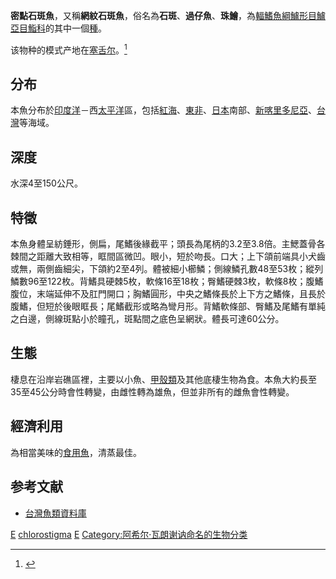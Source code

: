 {{Speciesbox 
| taxon = Epinephelus chlorostigma
| status = LC
| status_system = iucn3.1
| image = Epinephelus chlorostigma 2.JPG
| authority =  [[Achille_Valenciennes|Valenciennes]], 1828
| synonyms = *''Serranus geoffroyi''<br /><small>Klunzinger, 1870</small>
*''Serranus chlorostigma''<br /><small>Valenciennes, 1828</small>
*''Serranus areolatus japonicus''<br /><small>Temminck & Schlegel, 1842</small>
*''Serranus assabensis''<br /><small>Giglioli, 1889</small>
*''Serranus reevesii''<br /><small>Richardson, 1846</small>
}}
'''密點石斑魚'''，又稱'''網紋石斑魚'''，俗名為'''石斑'''、'''過仔魚'''、'''珠鱠'''，為[[輻鰭魚綱|輻鰭魚綱]][[鱸形目|鱸形目]][[鱸亞目|鱸亞目]][[鮨科|鮨科]]的其中一個[[種|種]]。

该物种的模式产地在[[塞舌尔|塞舌尔]]。<ref name=id7081>{{cite web| url =http://www.bioinfo.cn/db05/BjdwSpecies.php?action=view&id=7081| title =网纹石斑鱼| work =中国动物物种编目数据库| publisher =中国科学院微生物研究所| author =中国科学院动物研究所| accessdate =2009-04-16| deadurl =yes| archiveurl =https://web.archive.org/web/20160305045139/http://www.bioinfo.cn/db05/BjdwSpecies.php?action=view&id=7081| archivedate =2016-03-05}}</ref>

==分布==
本魚分布於[[印度洋|印度洋]]－西[[太平洋|太平洋]]區，包括[[紅海|紅海]]、[[東非|東非]]、[[日本|日本]]南部、[[新喀里多尼亞|新喀里多尼亞]]、[[台灣|台灣]]等海域。

==深度==
水深4至150公尺。

==特徵==
本魚身體呈紡錘形，側扁，尾鰭後緣截平；頭長為尾柄的3.2至3.8倍。主鰓蓋骨各棘間之距離大致相等，眶間區微凹。眼小，短於吻長。口大；上下頜前端具小犬齒或無，兩側齒細尖，下頜約2至4列。體被細小櫛鱗；側線鱗孔數48至53枚；縱列鱗數96至122枚。背鰭具硬棘5枚，軟條16至18枚；臀鰭硬棘3枚，軟條8枚；腹鰭腹位，末端延伸不及肛門開口；胸鰭圓形，中央之鰭條長於上下方之鰭條，且長於腹鰭，但短於後眼眶長；尾鰭截形或略為彎月形。背鰭軟條部、臀鰭及尾鰭有單純之白邊，側線斑點小於瞳孔，斑點間之底色呈網狀。體長可達60公分。

==生態==
棲息在沿岸岩礁區裡，主要以小魚、[[甲殼類|甲殼類]]及其他底棲生物為食。本魚大約長至35至45公分時會性轉變，由雌性轉為雄魚，但並非所有的雌魚會性轉變。

==經濟利用==
為相當美味的[[食用魚|食用魚]]，清蒸最佳。

==参考文献==
{{Reflist}}
*[http://fishdb.sinica.edu.tw/ 台灣魚類資料庫]{{Wayback|url=http://fishdb.sinica.edu.tw/ |date=20160304193340 }}
{{Taxonbar|from=Q2419299}}

[[Category:食用鱼|E]]
[[Category:石斑魚屬|chlorostigma]]
[[Category:1828年描述的魚類|E]]
[[Category:阿希尔·瓦朗谢讷命名的生物分类|Category:阿希尔·瓦朗谢讷命名的生物分类]]
